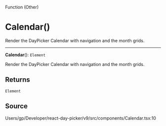<SectionTitle>Function (Other)</SectionTitle>

# Calendar()

<Description>
Render the DayPicker Calendar with navigation and the month grids.
</Description>

---

<a id="undefined" name="undefined"></a>

<SignatureMemberIdentifier>**Calendar**(): `Element`</SignatureMemberIdentifier>

Render the DayPicker Calendar with navigation and the month grids.

## Returns

`Element`

## Source

Users/gp/Developer/react-day-picker/v9/src/components/Calendar.tsx:10
